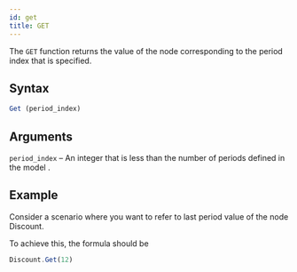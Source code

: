 ```yaml
---
id: get
title: GET
---
```

The `GET` function returns the value of the node corresponding to the period index that is specified.

## Syntax
```javascript
Get (period_index)
```
## Arguments
`period_index` – An integer that is less than the number of periods defined in the model .

## Example
Consider a scenario where you want to refer to last period value of the node Discount. 

To achieve this, the formula should be 
```javascript
Discount.Get(12)
```
